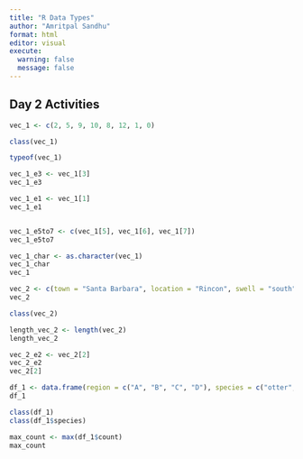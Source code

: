 ```yaml
---
title: "R Data Types"
author: "Amritpal Sandhu"
format: html
editor: visual
execute: 
  warning: false
  message: false
---
```


## Day 2 Activities

```r
vec_1 <- c(2, 5, 9, 10, 8, 12, 1, 0)

class(vec_1)

typeof(vec_1)

vec_1_e3 <- vec_1[3]
vec_1_e3

vec_1_e1 <- vec_1[1]
vec_1_e1


vec_1_e5to7 <- c(vec_1[5], vec_1[6], vec_1[7])
vec_1_e5to7

vec_1_char <- as.character(vec_1)
vec_1_char
vec_1
```

```r


vec_2 <- c(town = "Santa Barbara", location = "Rincon", swell = "south" )
vec_2

class(vec_2)

length_vec_2 <- length(vec_2)
length_vec_2

vec_2_e2 <- vec_2[2]
vec_2_e2
vec_2[2]
```

```r

df_1 <- data.frame(region = c("A", "B", "C", "D"), species = c("otter", "great white", "sea lion", "gray whale"), count = c(12, 2, 36,6))
df_1

class(df_1)
class(df_1$species)

max_count <- max(df_1$count)
max_count
```

